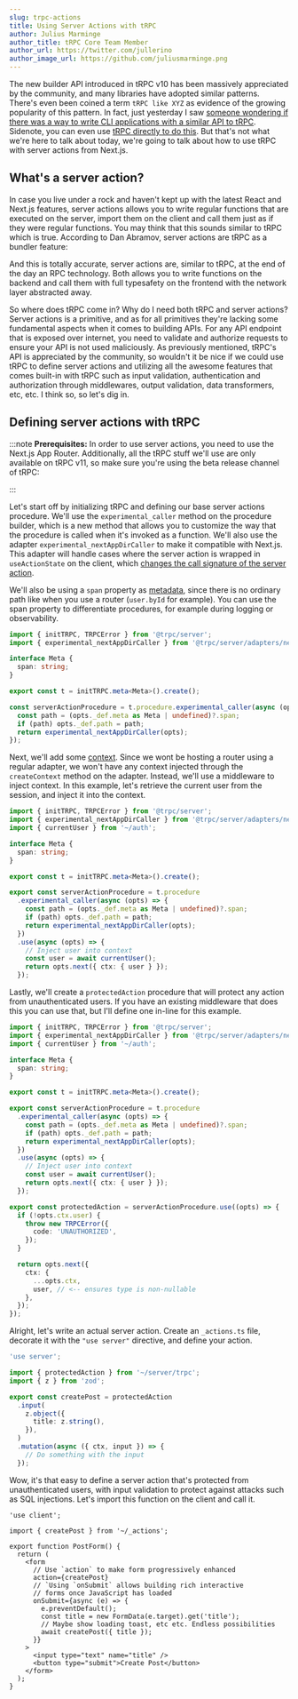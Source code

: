 ```yaml
---
slug: trpc-actions
title: Using Server Actions with tRPC
author: Julius Marminge
author_title: tRPC Core Team Member
author_url: https://twitter.com/jullerino
author_image_url: https://github.com/juliusmarminge.png
---
```



The new builder API introduced in tRPC v10 has been massively appreciated by the community, and many libraries have adopted similar patterns.
There's even been coined a term `tRPC like XYZ` as evidence of the growing popularity of this pattern. In fact, just yesterday I saw [someone
wondering if there was a way to write CLI applications with a similar API to tRPC](https://x.com/localhost_5173/status/1793259910723215835).
Sidenote, you can even use [tRPC directly to do this](https://github.com/mmkal/trpc-cli). But that's not what we're here to talk about today,
we're going to talk about how to use tRPC with server actions from Next.js.

## What's a server action?

In case you live under a rock and haven't kept up with the latest React and Next.js features, server actions allows you to write regular functions that are executed on the server, import them on the client and call them just as if they were regular functions.
You may think that this sounds similar to tRPC which is true. According to Dan Abramov, server actions are tRPC as a bundler feature:

<div className="mb-4 flex w-full justify-center">
  <Tweet id="1756120297529368801" />
</div>

And this is totally accurate, server actions are, similar to tRPC, at the end of the day an RPC technology. Both allows you to write functions on the backend and call them with full typesafety on the frontend with the network layer abstracted away.

So where does tRPC come in? Why do I need both tRPC and server actions? Server actions is a primitive, and as for all primitives they're lacking some fundamental aspects when it comes to building APIs. For any API endpoint that is exposed over internet, you need to validate and authorize requests to ensure your API is not used maliciously. As previously mentioned, tRPC's API is appreciated by the community, so wouldn't it be nice if we could use tRPC to define server actions and utilizing all the awesome features that comes built-in with tRPC such as input validation, authentication and authorization through middlewares, output validation, data transformers, etc, etc. I think so, so let's dig in.

## Defining server actions with tRPC

:::note
**Prerequisites:** In order to use server actions, you need to use the Next.js App Router. Additionally, all the tRPC stuff we'll use are only available on tRPC v11, so make sure you're using the beta release channel of tRPC:

<InstallSnippet pkgs="@trpc/server@beta" />
:::

Let's start off by initializing tRPC and defining our base server actions procedure.
We'll use the `experimental_caller` method on the procedure builder, which is a new method that allows you to
customize the way that the procedure is called when it's invoked as a function. We'll also use the adapter `experimental_nextAppDirCaller`
to make it compatible with Next.js. This adapter will handle cases where the server action is wrapped in `useActionState` on the client,
which [changes the call signature of the server action](https://react.dev/reference/react/useActionState#my-action-can-no-longer-read-the-submitted-form-data).

We'll also be using a `span` property as [metadata](/docs/server/metadata), since there is no ordinary path like when you use a router (`user.byId` for example). You can use the span property to differentiate procedures, for example during logging or observability.

```ts title="server/trpc.ts"
import { initTRPC, TRPCError } from '@trpc/server';
import { experimental_nextAppDirCaller } from '@trpc/server/adapters/next-app-dir';

interface Meta {
  span: string;
}

export const t = initTRPC.meta<Meta>().create();

const serverActionProcedure = t.procedure.experimental_caller(async (opts) => {
  const path = (opts._def.meta as Meta | undefined)?.span;
  if (path) opts._def.path = path;
  return experimental_nextAppDirCaller(opts);
});
```

Next, we'll add some [context](/docs/server/context). Since we wont be hosting a router using a regular adapter, we won't have any context injected through the `createContext`
method on the adapter. Instead, we'll use a middleware to inject context. In this example, let's retrieve the current user from the session, and inject it into the context.

```ts title="server/trpc.ts"
import { initTRPC, TRPCError } from '@trpc/server';
import { experimental_nextAppDirCaller } from '@trpc/server/adapters/next-app-dir';
import { currentUser } from '~/auth';

interface Meta {
  span: string;
}

export const t = initTRPC.meta<Meta>().create();

export const serverActionProcedure = t.procedure
  .experimental_caller(async (opts) => {
    const path = (opts._def.meta as Meta | undefined)?.span;
    if (path) opts._def.path = path;
    return experimental_nextAppDirCaller(opts);
  })
  .use(async (opts) => {
    // Inject user into context
    const user = await currentUser();
    return opts.next({ ctx: { user } });
  });
```

Lastly, we'll create a `protectedAction` procedure that will protect any action from unauthenticated users. If you have an existing middleware that does this you can use that, but I'll define one in-line for this example.

```ts title="server/trpc.ts"
import { initTRPC, TRPCError } from '@trpc/server';
import { experimental_nextAppDirCaller } from '@trpc/server/adapters/next-app-dir';
import { currentUser } from '~/auth';

interface Meta {
  span: string;
}

export const t = initTRPC.meta<Meta>().create();

export const serverActionProcedure = t.procedure
  .experimental_caller(async (opts) => {
    const path = (opts._def.meta as Meta | undefined)?.span;
    if (path) opts._def.path = path;
    return experimental_nextAppDirCaller(opts);
  })
  .use(async (opts) => {
    // Inject user into context
    const user = await currentUser();
    return opts.next({ ctx: { user } });
  });

export const protectedAction = serverActionProcedure.use((opts) => {
  if (!opts.ctx.user) {
    throw new TRPCError({
      code: 'UNAUTHORIZED',
    });
  }

  return opts.next({
    ctx: {
      ...opts.ctx,
      user, // <-- ensures type is non-nullable
    },
  });
});
```

Alright, let's write an actual server action. Create an `_actions.ts` file, decorate it with the `"use server"` directive, and define your action.

```ts title="app/_actions.ts"
'use server';

import { protectedAction } from '~/server/trpc';
import { z } from 'zod';

export const createPost = protectedAction
  .input(
    z.object({
      title: z.string(),
    }),
  )
  .mutation(async ({ ctx, input }) => {
    // Do something with the input
  });
```

Wow, it's that easy to define a server action that's protected from unauthenticated users, with input validation to protect against attacks such as SQL injections. Let's import this function on the client and call it.

```tsx title="app/post-form.tsx"
'use client';

import { createPost } from '~/_actions';

export function PostForm() {
  return (
    <form
      // Use `action` to make form progressively enhanced
      action={createPost}
      // `Using `onSubmit` allows building rich interactive
      // forms once JavaScript has loaded
      onSubmit={async (e) => {
        e.preventDefault();
        const title = new FormData(e.target).get('title');
        // Maybe show loading toast, etc etc. Endless possibilities
        await createPost({ title });
      }}
    >
      <input type="text" name="title" />
      <button type="submit">Create Post</button>
    </form>
  );
}
```
